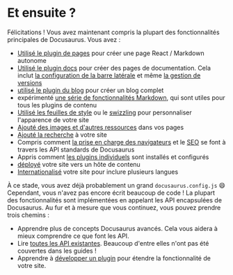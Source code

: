 # Et ensuite ?

Félicitations ! Vous avez maintenant compris la plupart des fonctionnalités principales de Docusaurus. Vous avez :

- [Utilisé le plugin de pages](./creating-pages.mdx) pour créer une page React / Markdown autonome
- [Utilisé le plugin docs](./docs/docs-introduction.mdx) pour créer des pages de documentation. Cela inclut [la configuration de la barre latérale](./docs/sidebar/index.mdx) et même [la gestion de versions](./docs/versioning.mdx)
- [utilisé le plugin du blog](../blog.mdx) pour créer un blog complet
- expérimenté [une série de fonctionnalités Markdown](./markdown-features/markdown-features-intro.mdx), qui sont utiles pour tous les plugins de contenu
- [Utilisé les feuilles de style](../styling-layout.mdx) ou le [swizzling](../swizzling.mdx) pour personnaliser l'apparence de votre site
- [Ajouté des images et d'autres ressources](../static-assets.mdx) dans vos pages
- [Ajouté la recherche](../search.mdx) à votre site
- Compris comment [la prise en charge des navigateurs](../browser-support.mdx) et le [SEO](../seo.mdx) se font à travers les API standards de Docusaurus
- Appris comment [les plugins individuels](../using-plugins.mdx) sont installés et configurés
- [déployé](../deployment.mdx) votre site vers un hôte de contenu
- [Internationalisé](../i18n/i18n-tutorial.mdx) votre site pour inclure plusieurs langues

À ce stade, vous avez déjà probablement un grand `docusaurus.config.js` 😄 Cependant, vous n'avez pas encore écrit beaucoup de code ! La plupart des fonctionnalités sont implémentées en appelant les API encapsulées de Docusaurus. Au fur et à mesure que vous continuez, vous pouvez prendre trois chemins :

- Apprendre plus de concepts Docusaurus avancés. Cela vous aidera à mieux comprendre ce que font les API.
- Lire [toutes les API existantes](../docusaurus-core.mdx). Beaucoup d'entre elles n'ont pas été couvertes dans les guides !
- Apprendre à [développer un plugin](../api/plugin-methods/README.mdx) pour étendre la fonctionnalité de votre site.
